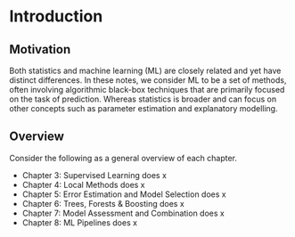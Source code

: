 # Introduction

## Motivation

Both statistics and machine learning (ML) are closely related and yet have 
    distinct differences. 
In these notes, we consider ML to be a set of methods, often involving 
    algorithmic black-box techniques that are primarily focused on the task of
    prediction. Whereas statistics is broader and can focus on other concepts
    such as parameter estimation and explanatory modelling.

## Overview

Consider the following as a general overview of each chapter.
    
- Chapter 3: Supervised Learning does x
- Chapter 4: Local Methods does x
- Chapter 5: Error Estimation and Model Selection does x
- Chapter 6: Trees, Forests & Boosting does x
- Chapter 7: Model Assessment and Combination does x
- Chapter 8: ML Pipelines does x

